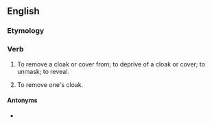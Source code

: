 ==English==

===Etymology===
{{prefix|un|cloak|lang=en}}

===Verb===
{{en-verb}}

# {{lb|en|transitive}} To remove a cloak or cover from; to deprive of a cloak or cover; to unmask; to reveal.
# {{lb|en|intransitive}} To remove one's cloak.

====Antonyms====
* {{l|en|cloak}}
